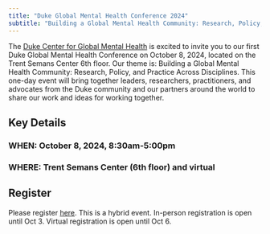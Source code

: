 ```yaml
---
title: "Duke Global Mental Health Conference 2024"
subtitle: "Building a Global Mental Health Community: Research, Policy, and Practice Across Disciplines"
---
```


The [Duke Center for Global Mental Health](https://globalhealth.duke.edu/center-global-mental-health) is excited to invite you to our first Duke Global Mental Health Conference on October 8, 2024, located on the Trent Semans Center 6th floor. Our theme is: Building a Global Mental Health Community: Research, Policy, and Practice Across Disciplines. This one-day event will bring together leaders, researchers, practitioners, and advocates from the Duke community and our partners around the world to share our work and ideas for working together.

## Key Details

### WHEN: October 8, 2024, 8:30am-5:00pm

### WHERE: Trent Semans Center (6th floor) and virtual

## Register

Please register [here](https://globalhealth.duke.edu/events/2024-duke-global-mental-health-conference). This is a hybrid event. In-person registration is open until Oct 3. Virtual registration is open until Oct 6. 


